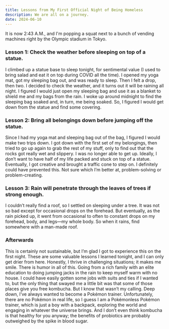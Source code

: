 ```yaml
---
title: Lessons from My First Official Night of Being Homeless
description: We are all on a journey.
date: 2024-06-10
---
```

It is now 2:43 A.M., and I'm popping a squat next to a bunch of vending machines right by the Olympic stadium in Tokyo.

### Lesson 1: Check the weather before sleeping on top of a statue.
I climbed up a statue base to sleep tonight, for sentimental value (I used to bring salad and eat it on top during COVID all the time). I opened my yoga mat, got my sleeping bag out, and was ready to sleep. Then I felt a drop, then two. I decided to check the weather, and it turns out it will be raining all night. I figured I would just open my sleeping bag and use it as a blanket to shield me and my bags from the rain. I woke up around midnight to find the sleeping bag soaked and, in turn, me being soaked. So, I figured I would get down from the statue and find some covering.

### Lesson 2: Bring all belongings down before jumping off the statue.
Since I had my yoga mat and sleeping bag out of the bag, I figured I would make two trips down. I got down with the first set of my belongings, then tried to go up again to grab the rest of my stuff, only to find out that the rocks got really wet and slippery. I was no longer able to get up. Ideally, I don’t want to have half of my life packed and stuck on top of a statue. Eventually, I got creative and brought a traffic cone to step on. I definitely could have prevented this. Not sure which I’m better at, problem-solving or problem-creating.

### Lesson 3: Rain will penetrate through the leaves of trees if strong enough.
I couldn’t really find a roof, so I settled on sleeping under a tree. It was not so bad except for occasional drops on the forehead. But eventually, as the rain picked up, it went from occasional to often to constant drops on my forehead, body, and legs—my whole body. So when it rains, find somewhere with a man-made roof.

### Afterwards
This is certainly not sustainable, but I’m glad I got to experience this on the first night. These are some valuable lessons I learned tonight, and I can only get drier from here. Honestly, I thrive in challenging situations; it makes me smile. There is humor in all of this. Going from a rich family with an elite education to doing jumping jacks in the rain to keep myself warm with no house. I could have easily gotten some jobs with suits and ties if I wanted to, but the only thing that swayed me a little bit was that some of those places give you free kombucha. But I know that wasn’t my calling.
Deep down, I’ve always wanted to become a Pokémon trainer. Unfortunately, there are no Pokémon in real life, so I guess I am a Pokémonless Pokémon trainer, which is just a boy with a backpack, exploring the world and engaging in whatever the universe brings. And I don’t even think kombucha is that healthy for you anyway; the benefits of probiotics are probably outweighed by the spike in blood sugar.

